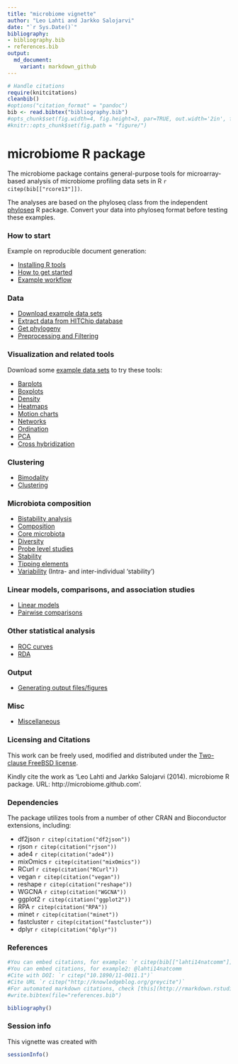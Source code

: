 ```yaml
---
title: "microbiome vignette"
author: "Leo Lahti and Jarkko Salojarvi"
date: "`r Sys.Date()`"
bibliography: 
- bibliography.bib
- references.bib
output: 
  md_document:
    variant: markdown_github
---
```

<!--
  %\VignetteEngine{knitr::rmarkdown}
  %\VignetteIndexEntry{microbiome tutorial}
  %\usepackage[utf8]{inputenc}
-->

```r
# Handle citations
require(knitcitations)
cleanbib()
#options("citation_format" = "pandoc")
bib <- read.bibtex("bibliography.bib")
#opts_chunk$set(fig.width=4, fig.height=3, par=TRUE, out.width='2in', fig.pos='H')
#knitr::opts_chunk$set(fig.path = "figure/")
```


microbiome R package
===========

The microbiome package contains general-purpose tools for microarray-based analysis of microbiome profiling data sets in R `r citep(bib[["rcore13"]])`. 

The analyses are based on the phyloseq class from the independent [phyloseq](https://github.com/joey711/phyloseq) R package. Convert your data into phyloseq format before testing these examples.


### How to start 

Example on reproducible document generation:  

 * [Installing R tools](Installation.md)
 * [How to get started](Template.md)  
 * [Example workflow](Atlas.md)


### Data

* [Download example data sets](Data.md)
* [Extract data from HITChip database](https://github.com/microbiome/HITChipDB/blob/master/vignettes/vignette.md)
* [Get phylogeny](Phylogeny.md)
* [Preprocessing and Filtering](Preprocessing.md)

### Visualization and related tools

Download some [example data sets](Data.md) to try these tools:

* [Barplots](Barplots.md)
* [Boxplots](Boxplots.md)
* [Density](Density.md)
* [Heatmaps](Heatmap.md)
* [Motion charts](Motionchart.md)
* [Networks](Networks.md)
* [Ordination](Ordination.md)
* [PCA](Ordination.md)
* [Cross hybridization](Crosshyb.md)


### Clustering 
* [Bimodality](Stability.md)
* [Clustering](Clustering.md)


### Microbiota composition
* [Bistability analysis](Stability.md)
* [Composition](Composition.md)
* [Core microbiota](Core.md)
* [Diversity](Diversity.md)
* [Probe level studies](Probelevel.md)
* [Stability](Stability.md)
* [Tipping elements](Stability.md)
* [Variability](Variability.md) (Intra- and inter-individual 'stability')


### Linear models, comparisons, and association studies
* [Linear models](limma.md)
* [Pairwise comparisons](Comparisons.md)


### Other statistical analysis
* [ROC curves](ROC.md)
* [RDA](RDA.md)


### Output
* [Generating output files/figures](Output.md)


### Misc
* [Miscellaneous](misc.md)


### Licensing and Citations

This work can be freely used, modified and distributed under the 
[Two-clause FreeBSD license](http://en.wikipedia.org/wiki/BSD\_licenses).

Kindly cite the work as 'Leo Lahti and Jarkko Salojarvi
(2014). microbiome R package. URL: http://microbiome.github.com'.


### Dependencies

The package utilizes tools from a number of other CRAN and
Bioconductor extensions, including:

 * df2json `r citep(citation("df2json"))`
 * rjson `r citep(citation("rjson"))`
 * ade4 `r citep(citation("ade4"))`
 * mixOmics `r citep(citation("mixOmics"))`
 * RCurl `r citep(citation("RCurl"))`
 * vegan `r citep(citation("vegan"))`
 * reshape `r citep(citation("reshape"))`
 * WGCNA `r citep(citation("WGCNA"))`
 * ggplot2 `r citep(citation("ggplot2"))`
 * RPA `r citep(citation("RPA"))`
 * minet `r citep(citation("minet"))`
 * fastcluster `r citep(citation("fastcluster"))`
 * dplyr `r citep(citation("dplyr"))`


### References

```r
#You can embed citations, for example: `r citep(bib[["lahti14natcomm"]])`
#You can embed citations, for example2: @lahti14natcomm
#Cite with DOI: `r citep("10.1890/11-0011.1")`
#Cite URL `r citep("http://knowledgeblog.org/greycite")`
#For automated markdown citations, check [this](http://rmarkdown.rstudio.com/authoring_bibliographies_and_citations.html), [this](https://github.com/cboettig/knitcitations), and [this](http://www.carlboettiger.info/2012/03/24/citations-in-markdown-using-knitr.html). 
#write.bibtex(file="references.bib")
```

```r
bibliography()
```

### Session info

This vignette was created with

```r
sessionInfo()
```




